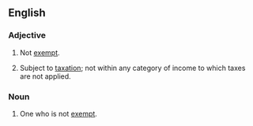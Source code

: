 ==English==
===Adjective===
{{en-adj|-}}
# Not [[exempt]].
# {{context|legal|lang=en}} Subject to [[taxation]]; not within any category of income to which taxes are not applied.

===Noun===
{{en-noun}}

# One who is not [[exempt]].
